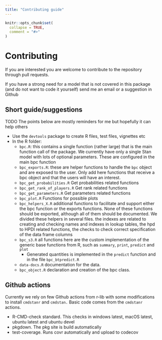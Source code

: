 ```yaml
---
title: "Contributing guide"
---
```


```r
knitr::opts_chunk$set(
  collapse = TRUE,
  comment = "#>"
)
```

# Contributing

If you are interested you are welcome to contribute to the repository through pull requests.

If you have a strong need for a model that is not covered in this package (and do not want to code it yourself) send me an email or a suggestion in Github

## Short guide/suggestions

TODO
The points below are mostly reminders for me but hopefully it can help others

* Use the `devtools` package to create R files, test files, vignettes etc
* In the R folder:
  - `bpc.R`: this contains a single function (rather large) that is the main function call of the package. We currently have only a single Stan model with lots of optional parameters. These are configured in the main bpc function
  - `bpc_exports.R`: these are helper functions to handle the `bpc` object and are exposed to the user. Only add here functions that receive a bpc object and that the users will have an interest.
  - `bpc_get_probabilities.R` Get probabilities related functions
  - `bpc_get_rank_of_players.R` Get rank related functions
  - `bpc_get_parameters.R` Get parameters related functions
  - `bpc_plot.R` Functions for possible plots
  - `bpc_helpers_X.R` additional functions to facilitate and support either the bpc function or the exports functions. None of these functions should be exported, although all of them should be documented. We divided these helpers in several files. the indexes are related to creating and checking names and indexes in lookup tables, the hpd to HPDI related functions, the checks to check correct specification of the data frame columns
  - `bpc_s3.R` all functions here are the custom implementation of the generic base functions from R, such as `summary`, `print`, `predict` and `plot`
    - Generated quantities is implemented in the `predict` function and in the file `bpc_btpredict.R`
  - `data-docs.R` documentation for the data.
  - `bpc_object.R` declaration and creation of the bpc class.

<!-- After adding the models and tests run `devtools::test()` and then `devtools::check()`. If everything is fine we can add the code and run R CMD check on the different platforms with Github actions -->


## Github actions

Currently we rely on few Github actions from r-lib with some modifications to install `cmdstanr` and `cmdstan.` Basic code comes from the `cmdstanr` actions.

* R-CMD-check standard. This checks in windows latest, macOS latest, ubuntu latest and ubuntu devel
* pkgdown. The pkg site is build automatically
* test-coverage. Runs covr automatically and upload to codecov
